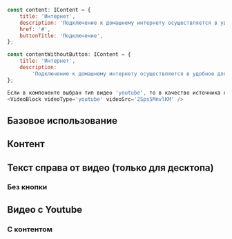 
```javascript collapse=Демо данные
const content: IContent = {
    title: 'Интернет',
    description: 'Подключение к домашнему интернету осуществляется в удобное для вас время по технологиям Ethernet, Docsis.',
    href: '#',
    buttonTitle: 'Подключение',
};

const contentWithoutButton: IContent = {
    title: 'Интернет',
    description:
        'Подключение к домашнему интернету осуществляется в удобное для вас время по технологиям Ethernet, Docsis.',
};

Если в компоненте выбран тип видео 'youtube', то в качество источника необходимо указать id видео:
<VideoBlock videoType='youtube' videoSrc='2Sps5MnvlKM' />
```

## Базовое использование

<Playground>
    <VideoBlock
        videoSrc={video}
    />
</Playground>

## Контент

<Playground>
    <VideoBlock
        content={content}
        videoSrc={video}
    />
</Playground>

## Текст справа от видео (только для десктопа)

<Playground>
    <VideoBlock
        content={content}
        videoSrc={video}
        contentPositionRight
    />
</Playground>

### Без кнопки

<Playground>
    <VideoBlock
        content={contentWithoutButton}
        videoSrc={video}
    />
</Playground>

## Видео с Youtube

<Playground>
    <VideoBlock
        videoSrc={youtubeVideoId}
        videoType="youtube"
    />
</Playground>

### C контентом

<Playground>
    <VideoBlock
        content={content}
        videoSrc={youtubeVideoId}
        videoType="youtube"
    />
</Playground>
